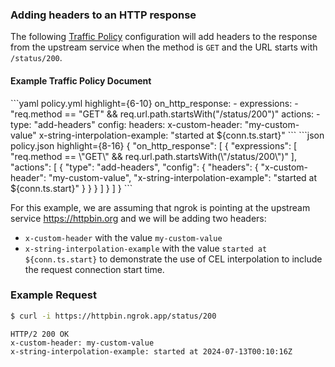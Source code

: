

### Adding headers to an HTTP response

The following [Traffic Policy](/traffic-policy/)
configuration will add headers to the response from the upstream service when
the method is `GET` and the URL starts with `/status/200`.

#### Example Traffic Policy Document

<CodeGroup>
```yaml policy.yml highlight={6-10}
on_http_response:
  - expressions:
    - "req.method == "GET" && req.url.path.startsWith("/status/200")"
    actions:
    - type: "add-headers"
    config:
    headers:
    x-custom-header: "my-custom-value"
    x-string-interpolation-example: "started at ${conn.ts.start}"
```
```json policy.json highlight={8-16}
{
  "on_http_response": [
    {
      "expressions": [
        "req.method == \"GET\" && req.url.path.startsWith(\"/status/200\")"
      ],
      "actions": [
        {
          "type": "add-headers",
          "config": {
            "headers": {
              "x-custom-header": "my-custom-value",
              "x-string-interpolation-example": "started at ${conn.ts.start}"
            }
          }
        }
      ]
    }
  ]
}
```
</CodeGroup>

For this example, we are assuming that ngrok is pointing at the upstream service
https://httpbin.org and we will be adding two headers:

- `x-custom-header` with the value `my-custom-value`
- `x-string-interpolation-example` with the value `started at ${conn.ts.start}`
  to demonstrate the use of CEL interpolation to include the request connection
  start time.

### Example Request

```bash
$ curl -i https://httpbin.ngrok.app/status/200
```

```http
HTTP/2 200 OK
x-custom-header: my-custom-value
x-string-interpolation-example: started at 2024-07-13T00:10:16Z
```
